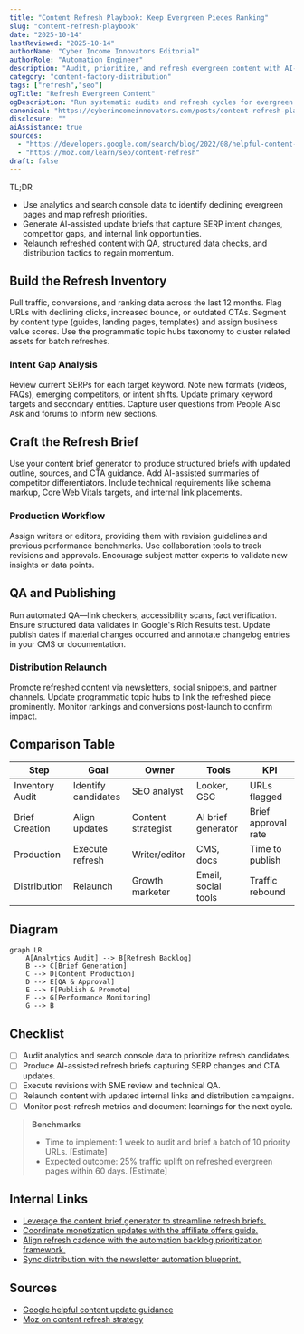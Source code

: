 ```yaml
---
title: "Content Refresh Playbook: Keep Evergreen Pieces Ranking"
slug: "content-refresh-playbook"
date: "2025-10-14"
lastReviewed: "2025-10-14"
authorName: "Cyber Income Innovators Editorial"
authorRole: "Automation Engineer"
description: "Audit, prioritize, and refresh evergreen content with AI-assisted briefs, QA, and distribution relaunches."
category: "content-factory-distribution"
tags: ["refresh","seo"]
ogTitle: "Refresh Evergreen Content"
ogDescription: "Run systematic audits and refresh cycles for evergreen content."
canonical: "https://cyberincomeinnovators.com/posts/content-refresh-playbook"
disclosure: ""
aiAssistance: true
sources:
  - "https://developers.google.com/search/blog/2022/08/helpful-content-update"
  - "https://moz.com/learn/seo/content-refresh"
draft: false
---
```


TL;DR
- Use analytics and search console data to identify declining evergreen pages and map refresh priorities.
- Generate AI-assisted update briefs that capture SERP intent changes, competitor gaps, and internal link opportunities.
- Relaunch refreshed content with QA, structured data checks, and distribution tactics to regain momentum.

## Build the Refresh Inventory
Pull traffic, conversions, and ranking data across the last 12 months. Flag URLs with declining clicks, increased bounce, or outdated CTAs. Segment by content type (guides, landing pages, templates) and assign business value scores. Use the programmatic topic hubs taxonomy to cluster related assets for batch refreshes.

### Intent Gap Analysis
Review current SERPs for each target keyword. Note new formats (videos, FAQs), emerging competitors, or intent shifts. Update primary keyword targets and secondary entities. Capture user questions from People Also Ask and forums to inform new sections.

## Craft the Refresh Brief
Use your content brief generator to produce structured briefs with updated outline, sources, and CTA guidance. Add AI-assisted summaries of competitor differentiators. Include technical requirements like schema markup, Core Web Vitals targets, and internal link placements.

### Production Workflow
Assign writers or editors, providing them with revision guidelines and previous performance benchmarks. Use collaboration tools to track revisions and approvals. Encourage subject matter experts to validate new insights or data points.

## QA and Publishing
Run automated QA—link checkers, accessibility scans, fact verification. Ensure structured data validates in Google's Rich Results test. Update publish dates if material changes occurred and annotate changelog entries in your CMS or documentation.

### Distribution Relaunch
Promote refreshed content via newsletters, social snippets, and partner channels. Update programmatic topic hubs to link the refreshed piece prominently. Monitor rankings and conversions post-launch to confirm impact.

## Comparison Table
| Step | Goal | Owner | Tools | KPI |
| --- | --- | --- | --- | --- |
| Inventory Audit | Identify candidates | SEO analyst | Looker, GSC | URLs flagged |
| Brief Creation | Align updates | Content strategist | AI brief generator | Brief approval rate |
| Production | Execute refresh | Writer/editor | CMS, docs | Time to publish |
| Distribution | Relaunch | Growth marketer | Email, social tools | Traffic rebound |

## Diagram
```mermaid
graph LR
    A[Analytics Audit] --> B[Refresh Backlog]
    B --> C[Brief Generation]
    C --> D[Content Production]
    D --> E[QA & Approval]
    E --> F[Publish & Promote]
    F --> G[Performance Monitoring]
    G --> B
```

## Checklist
- [ ] Audit analytics and search console data to prioritize refresh candidates.
- [ ] Produce AI-assisted refresh briefs capturing SERP changes and CTA updates.
- [ ] Execute revisions with SME review and technical QA.
- [ ] Relaunch content with updated internal links and distribution campaigns.
- [ ] Monitor post-refresh metrics and document learnings for the next cycle.

> **Benchmarks**
> - Time to implement: 1 week to audit and brief a batch of 10 priority URLs. [Estimate]
> - Expected outcome: 25% traffic uplift on refreshed evergreen pages within 60 days. [Estimate]

## Internal Links
- [Leverage the content brief generator to streamline refresh briefs.](../content-factory-distribution/content-brief-generator.mdx)
- [Coordinate monetization updates with the affiliate offers guide.](../monetization-analytics/affiliate-offers-that-fit.mdx)
- [Align refresh cadence with the automation backlog prioritization framework.](../ai-automation-foundations/automation-backlog-prioritization-framework.mdx)
- [Sync distribution with the newsletter automation blueprint.](../content-factory-distribution/newsletter-automation-blueprint.mdx)

## Sources
- [Google helpful content update guidance](https://developers.google.com/search/blog/2022/08/helpful-content-update)
- [Moz on content refresh strategy](https://moz.com/learn/seo/content-refresh)
